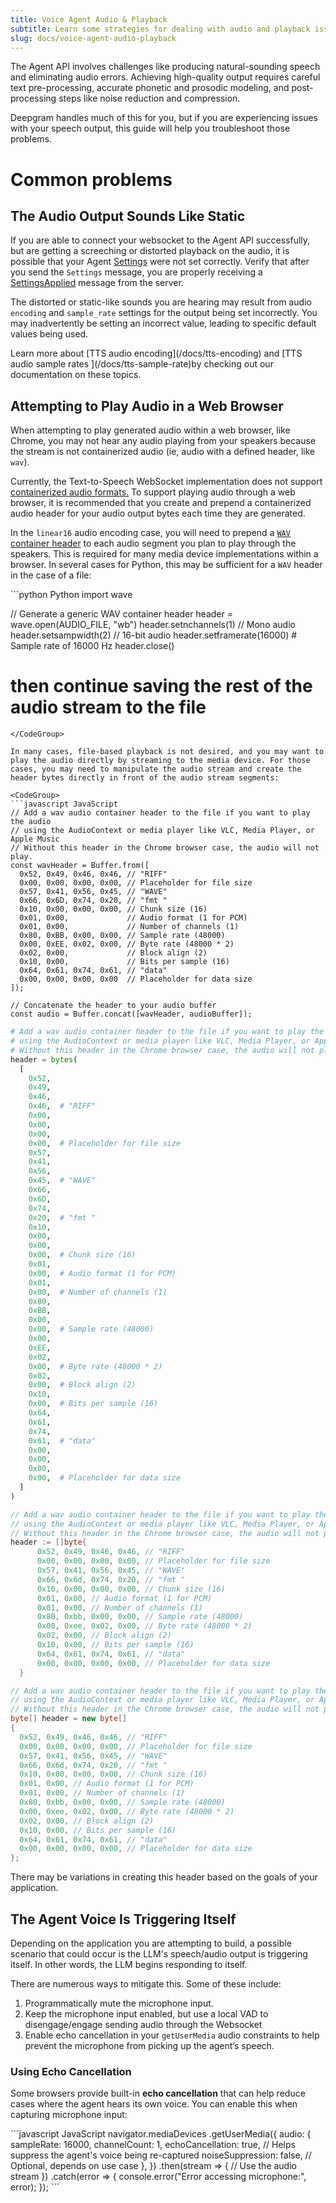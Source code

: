 ```yaml
---
title: Voice Agent Audio & Playback
subtitle: Learn some strategies for dealing with audio and playback issues.
slug: docs/voice-agent-audio-playback
---
```


The Agent API involves challenges like producing natural-sounding speech and eliminating audio errors. Achieving high-quality output requires careful text pre-processing, accurate phonetic and prosodic modeling, and post-processing steps like noise reduction and compression.

Deepgram handles much of this for you, but if you are experiencing issues with your speech output, this guide will help you troubleshoot those problems.

# Common problems

## The Audio Output Sounds Like Static

If you are able to connect your websocket to the Agent API successfully, but are getting a screeching or distorted playback on the audio, it is possible that your Agent [Settings](/docs/voice-agent-settings) were not set correctly. Verify that after you send the `Settings` message, you are properly receiving a [SettingsApplied](/docs/voice-agent-setting-applied-message) message from the server.

The distorted or static-like sounds you are hearing may result from audio `encoding` and `sample_rate` settings for the output being set incorrectly. You may inadvertently be setting an incorrect value, leading to specific default values being used.

<Info>
  Learn more about [TTS audio encoding](/docs/tts-encoding) and [TTS audio sample rates ](/docs/tts-sample-rate)by checking out our documentation on these topics.
</Info>

## Attempting to Play Audio in a Web Browser

When attempting to play generated audio within a web browser, like Chrome, you may not hear any audio playing from your speakers because the stream is not containerized audio (ie, audio with a defined header, like `wav`).

Currently, the Text-to-Speech WebSocket implementation does not support[ containerized audio formats.](/docs/tts-container) To support playing audio through a web browser, it is recommended that you create and prepend a containerized audio header for your audio output bytes each time they are generated.

In the `linear16` audio encoding case, you will need to prepend a [`WAV` container header](https://en.wikipedia.org/wiki/WAV#WAV_file_header) to each audio segment you plan to play through the speakers. This is required for many media device implementations within a browser. In several cases for Python, this may be sufficient for a `WAV` header in the case of a file:

<CodeGroup>
  ```python Python
  import wave

  // Generate a generic WAV container header
  header = wave.open(AUDIO_FILE, "wb")
  header.setnchannels(1)  // Mono audio
  header.setsampwidth(2)  // 16-bit audio
  header.setframerate(16000)  # Sample rate of 16000 Hz
  header.close()

  # then continue saving the rest of the audio stream to the file
  ```
</CodeGroup>

In many cases, file-based playback is not desired, and you may want to play the audio directly by streaming to the media device. For those cases, you may need to manipulate the audio stream and create the header bytes directly in front of the audio stream segments:

<CodeGroup>
  ```javascript JavaScript
  // Add a wav audio container header to the file if you want to play the audio
  // using the AudioContext or media player like VLC, Media Player, or Apple Music
  // Without this header in the Chrome browser case, the audio will not play.
  const wavHeader = Buffer.from([
    0x52, 0x49, 0x46, 0x46, // "RIFF"
    0x00, 0x00, 0x00, 0x00, // Placeholder for file size
    0x57, 0x41, 0x56, 0x45, // "WAVE"
    0x66, 0x6D, 0x74, 0x20, // "fmt "
    0x10, 0x00, 0x00, 0x00, // Chunk size (16)
    0x01, 0x00,             // Audio format (1 for PCM)
    0x01, 0x00,             // Number of channels (1)
    0x80, 0xBB, 0x00, 0x00, // Sample rate (48000)
    0x00, 0xEE, 0x02, 0x00, // Byte rate (48000 * 2)
    0x02, 0x00,             // Block align (2)
    0x10, 0x00,             // Bits per sample (16)
    0x64, 0x61, 0x74, 0x61, // "data"
    0x00, 0x00, 0x00, 0x00  // Placeholder for data size
  ]);

  // Concatenate the header to your audio buffer
  const audio = Buffer.concat([wavHeader, audioBuffer]);
  ```

  ```python Python
  # Add a wav audio container header to the file if you want to play the audio
  # using the AudioContext or media player like VLC, Media Player, or Apple Music
  # Without this header in the Chrome browser case, the audio will not play.
  header = bytes(
    [
      0x52,
      0x49,
      0x46,
      0x46,  # "RIFF"
      0x00,
      0x00,
      0x00,
      0x00,  # Placeholder for file size
      0x57,
      0x41,
      0x56,
      0x45,  # "WAVE"
      0x66,
      0x6D,
      0x74,
      0x20,  # "fmt "
      0x10,
      0x00,
      0x00,
      0x00,  # Chunk size (16)
      0x01,
      0x00,  # Audio format (1 for PCM)
      0x01,
      0x00,  # Number of channels (1)
      0x80,
      0xBB,
      0x00,
      0x00,  # Sample rate (48000)
      0x00,
      0xEE,
      0x02,
      0x00,  # Byte rate (48000 * 2)
      0x02,
      0x00,  # Block align (2)
      0x10,
      0x00,  # Bits per sample (16)
      0x64,
      0x61,
      0x74,
      0x61,  # "data"
      0x00,
      0x00,
      0x00,
      0x00,  # Placeholder for data size
    ]
  )
  ```

  ```go Go
  // Add a wav audio container header to the file if you want to play the audio
  // using the AudioContext or media player like VLC, Media Player, or Apple Music
  // Without this header in the Chrome browser case, the audio will not play.
  header := []byte{
  		0x52, 0x49, 0x46, 0x46, // "RIFF"
  		0x00, 0x00, 0x00, 0x00, // Placeholder for file size
  		0x57, 0x41, 0x56, 0x45, // "WAVE"
  		0x66, 0x6d, 0x74, 0x20, // "fmt "
  		0x10, 0x00, 0x00, 0x00, // Chunk size (16)
  		0x01, 0x00, // Audio format (1 for PCM)
  		0x01, 0x00, // Number of channels (1)
  		0x80, 0xbb, 0x00, 0x00, // Sample rate (48000)
  		0x00, 0xee, 0x02, 0x00, // Byte rate (48000 * 2)
  		0x02, 0x00, // Block align (2)
  		0x10, 0x00, // Bits per sample (16)
  		0x64, 0x61, 0x74, 0x61, // "data"
  		0x00, 0x00, 0x00, 0x00, // Placeholder for data size
  	}
  ```

  ```csharp C#
  // Add a wav audio container header to the file if you want to play the audio
  // using the AudioContext or media player like VLC, Media Player, or Apple Music
  // Without this header in the Chrome browser case, the audio will not play.
  byte[] header = new byte[]
  {
    0x52, 0x49, 0x46, 0x46, // "RIFF"
    0x00, 0x00, 0x00, 0x00, // Placeholder for file size
    0x57, 0x41, 0x56, 0x45, // "WAVE"
    0x66, 0x6d, 0x74, 0x20, // "fmt "
    0x10, 0x00, 0x00, 0x00, // Chunk size (16)
    0x01, 0x00, // Audio format (1 for PCM)
    0x01, 0x00, // Number of channels (1)
    0x80, 0xbb, 0x00, 0x00, // Sample rate (48000)
    0x00, 0xee, 0x02, 0x00, // Byte rate (48000 * 2)
    0x02, 0x00, // Block align (2)
    0x10, 0x00, // Bits per sample (16)
    0x64, 0x61, 0x74, 0x61, // "data"
    0x00, 0x00, 0x00, 0x00, // Placeholder for data size
  };
  ```
</CodeGroup>

<Warning>
  There may be variations in creating this header based on the goals of your application.
</Warning>

## The Agent Voice Is Triggering Itself

Depending on the application you are attempting to build, a possible scenario that could occur is the LLM's speech/audio output is triggering itself. In other words, the LLM begins responding to itself.

There are numerous ways to mitigate this. Some of these include:

1. Programmatically mute the microphone input.
2. Keep the microphone input enabled, but use a local VAD to disengage/engage sending audio through the Websocket
3. Enable echo cancellation in your `getUserMedia` audio constraints to help prevent the microphone from picking up the agent’s speech.

### Using Echo Cancellation

Some browsers provide built-in **echo cancellation** that can help reduce cases where the agent hears its own voice. You can enable this when capturing microphone input:

<CodeGroup>
  ```javascript JavaScript
  navigator.mediaDevices
      .getUserMedia({
        audio: {
          sampleRate: 16000,
          channelCount: 1,
          echoCancellation: true,  // Helps suppress the agent's voice being re-captured
          noiseSuppression: false, // Optional, depends on use case
        },
      })
      .then(stream => {
        // Use the audio stream
      })
      .catch(error => {
        console.error("Error accessing microphone:", error);
      });
  ```
</CodeGroup>

